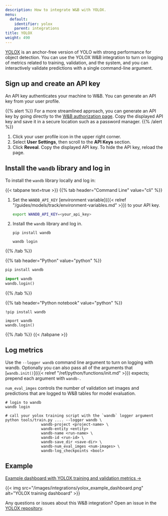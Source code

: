 ```yaml
---
description: How to integrate W&B with YOLOX.
menu:
  default:
    identifier: yolox
    parent: integrations
title: YOLOX
weight: 490
---
```


[YOLOX](https://github.com/Megvii-BaseDetection/YOLOX) is an anchor-free version of YOLO with strong performance for object detection. You can use the YOLOX W&B integration to turn on logging of metrics related to training, validation, and the system, and you can interactively validate predictions with a single command-line argument.

## Sign up and create an API key

An API key authenticates your machine to W&B. You can generate an API key from your user profile.

{{% alert %}}
For a more streamlined approach, you can generate an API key by going directly to the [W&B authorization page](https://wandb.ai/authorize). Copy the displayed API key and save it in a secure location such as a password manager.
{{% /alert %}}

1. Click your user profile icon in the upper right corner.
1. Select **User Settings**, then scroll to the **API Keys** section.
1. Click **Reveal**. Copy the displayed API key. To hide the API key, reload the page.

## Install the `wandb` library and log in

To install the `wandb` library locally and log in:

{{< tabpane text=true >}}
{{% tab header="Command Line" value="cli" %}}

1. Set the `WANDB_API_KEY` [environment variable]({{< relref "/guides/models/track/environment-variables.md" >}}) to your API key.

    ```bash
    export WANDB_API_KEY=<your_api_key>
    ```

1. Install the `wandb` library and log in.



    ```shell
    pip install wandb

    wandb login
    ```

{{% /tab %}}

{{% tab header="Python" value="python" %}}

```bash
pip install wandb
```
```python
import wandb
wandb.login()
```

{{% /tab %}}

{{% tab header="Python notebook" value="python" %}}

```notebook
!pip install wandb

import wandb
wandb.login()
```

{{% /tab %}}
{{< /tabpane >}}

## Log metrics

Use the `--logger wandb` command line argument to turn on logging with wandb. Optionally you can also pass all of the arguments that [`wandb.init()`]({{< relref "/ref/python/functions/init.md" >}}) expects; prepend each argument with `wandb-`.

`num_eval_imges` controls the number of validation set images and predictions that are  logged to W&B tables for model evaluation.

```shell
# login to wandb
wandb login

# call your yolox training script with the `wandb` logger argument
python tools/train.py .... --logger wandb \
                wandb-project <project-name> \
                wandb-entity <entity>
                wandb-name <run-name> \
                wandb-id <run-id> \
                wandb-save_dir <save-dir> \
                wandb-num_eval_imges <num-images> \
                wandb-log_checkpoints <bool>
```

## Example

[Example dashboard with YOLOX training and validation metrics ->](https://wandb.ai/manan-goel/yolox-nano/runs/3pzfeom)

{{< img src="/images/integrations/yolox_example_dashboard.png" alt="YOLOX training dashboard" >}}

Any questions or issues about this W&B integration? Open an issue in the [YOLOX repository](https://github.com/Megvii-BaseDetection/YOLOX).